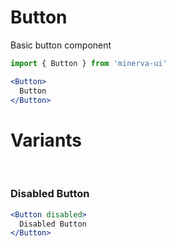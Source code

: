 
<Meta title="Components|Button" component={Button} />

# Button

Basic button component

```js
import { Button } from 'minerva-ui'
```

```jsx
<Button>
  Button
</Button>
```

<Props of={Button} />

# Variants
<br />

### Disabled Button
```jsx
<Button disabled>
  Disabled Button
</Button>
```